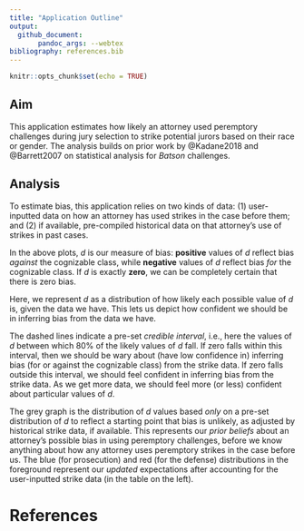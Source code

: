 ---
title: "Application Outline"
output: 
  github_document:
       pandoc_args: --webtex
bibliography: references.bib
---

```{r setup, include=FALSE}
knitr::opts_chunk$set(echo = TRUE)
```

## Aim

This application estimates how likely an attorney used peremptory challenges during jury selection to strike potential jurors based on their race or gender. The analysis builds on prior work by @Kadane2018 and @Barrett2007 on statistical analysis for _Batson_ challenges.

## Analysis

To estimate bias, this application relies on two kinds of data: (1) user-inputted data on how an attorney has used strikes in the case before them; and (2) if available, pre-compiled historical data on that attorney's use of strikes in past cases.

In the above plots, $d$ is our measure of bias: **positive** values of $d$ reflect bias _against_ the cognizable class, while **negative** values  of $d$ reflect bias _for_ the cognizable class. If $d$ is exactly **zero**, we can be completely certain that there is zero bias.

Here, we represent $d$ as a distribution of how likely each possible value of $d$ is, given the data we have. This lets us depict how confident we should be in inferring bias from the data we have.

The dashed lines indicate a pre-set _credible interval_, i.e., here the values of $d$ between which 80% of the likely values of $d$ fall. If zero falls within this interval, then we should be wary about (have low confidence in) inferring bias (for or against the cognizable class) from the strike data. If zero falls outside this interval, we should feel confident in inferring bias from the strike data. As we get more data, we should feel more (or less) confident about particular values of $d$.

The grey graph is the distribution of $d$ values based _only_ on a pre-set distribution of $d$ to reflect a starting point that bias is unlikely, as adjusted by historical strike data, if available. This represents our *prior beliefs* about an attorney's possible bias in using peremptory challenges, before we know anything about how any attorney uses peremptory strikes in the case before us. The blue (for prosecution) and red (for the defense) distributions in the foreground represent our _updated_ expectations after accounting for the user-inputted strike data (in the table on the left).

# References